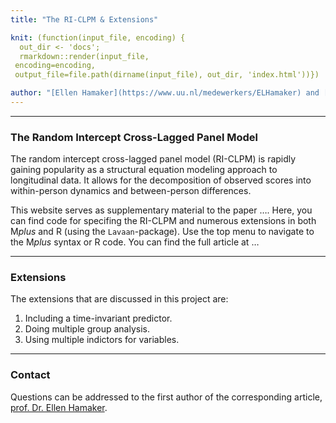 ```yaml
---
title: "The RI-CLPM & Extensions"

knit: (function(input_file, encoding) {
  out_dir <- 'docs';
  rmarkdown::render(input_file,
 encoding=encoding,
 output_file=file.path(dirname(input_file), out_dir, 'index.html'))})

author: "[Ellen Hamaker](https://www.uu.nl/medewerkers/ELHamaker) and [Jeroen Mulder](https://www.uu.nl/medewerkers/JDMulder) at Utrecht University"
---
```


----

### The Random Intercept Cross-Lagged Panel Model
The random intercept cross-lagged panel model (RI-CLPM) is rapidly gaining popularity as a structural equation modeling approach to longitudinal data. It allows for the decomposition of observed scores into within-person dynamics and between-person differences. 

This website serves as supplementary material to the paper .... Here, you can find code for specifing the RI-CLPM and numerous extensions in both M*plus* and R (using the `Lavaan`-package). Use the top menu to navigate to the M*plus* syntax or R code. You can find the full article at ...

----

### Extensions
The extensions that are discussed in this project are:

1. Including a time-invariant predictor. 
2. Doing multiple group analysis. 
3. Using multiple indictors for variables. 

----

### Contact
Questions can be addressed to the first author of the corresponding article, [prof. Dr. Ellen Hamaker](mailto:e.l.hamaker@uu.nl). 